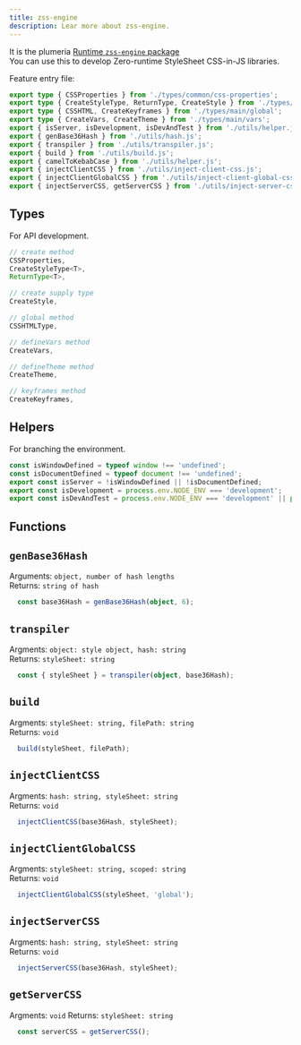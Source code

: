 ```yaml
---
title: zss-engine
description: Lear more about zss-engine.
---
```


It is the plumeria [Runtime `zss-engine` package](https://www.npmjs.com/package/zss-engine)  
You can use this to develop Zero-runtime StyleSheet CSS-in-JS libraries.  

Feature entry file:
```ts
export type { CSSProperties } from './types/common/css-properties';
export type { CreateStyleType, ReturnType, CreateStyle } from './types/main/create';
export type { CSSHTML, CreateKeyframes } from './types/main/global';
export type { CreateVars, CreateTheme } from './types/main/vars';
export { isServer, isDevelopment, isDevAndTest } from './utils/helper.js';
export { genBase36Hash } from './utils/hash.js';
export { transpiler } from './utils/transpiler.js';
export { build } from './utils/build.js';
export { camelToKebabCase } from './utils/helper.js';
export { injectClientCSS } from './utils/inject-client-css.js';
export { injectClientGlobalCSS } from './utils/inject-client-global-css.js';
export { injectServerCSS, getServerCSS } from './utils/inject-server-css.js';
```

## Types
For API development.
```ts title="TypeScript"
// create method
CSSProperties, 
CreateStyleType<T>, 
ReturnType<T>,

// create supply type
CreateStyle,

// global method
CSSHTMLType, 

// defineVars method
CreateVars,

// defineTheme method
CreateTheme,

// keyframes method
CreateKeyframes,
```

## Helpers
For branching the environment.
```ts title="TypeScript"
const isWindowDefined = typeof window !== 'undefined';
const isDocumentDefined = typeof document !== 'undefined';
export const isServer = !isWindowDefined || !isDocumentDefined;
export const isDevelopment = process.env.NODE_ENV === 'development';
export const isDevAndTest = process.env.NODE_ENV === 'development' || process.env.NODE_ENV === 'test';
```



## Functions

## `genBase36Hash`
Arguments: `object, number of hash lengths`  
Returns: `string of hash`

```ts title="TypeScript"
  const base36Hash = genBase36Hash(object, 6); 
```



## `transpiler`
Argments: `object: style object, hash: string`  
Returns: `styleSheet: string    `

```ts title="TypeScript" 
  const { styleSheet } = transpiler(object, base36Hash);
```

## `build`
Argments: `styleSheet: string, filePath: string`  
Returns: `void`
```ts title="TypeScript" 
  build(styleSheet, filePath);
```

## `injectClientCSS`
Argments: `hash: string, styleSheet: string`  
Returns: `void`
```ts title="TypeScript" 
  injectClientCSS(base36Hash, styleSheet);
```

## `injectClientGlobalCSS`
Argments: `styleSheet: string, scoped: string`  
Returns: `void`
```ts title="TypeScript" 
  injectClientGlobalCSS(styleSheet, 'global');
```

## `injectServerCSS`
Argments: `hash: string, styleSheet: string`  
Returns: `void`
```ts title="TypeScript" 
  injectServerCSS(base36Hash, styleSheet);
```

## `getServerCSS`
Argments: `void`
Returns: `styleSheet: string`
```ts title="TypeScript"
  const serverCSS = getServerCSS();
```